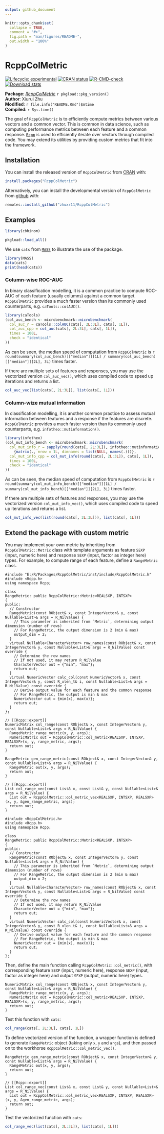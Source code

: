 ```yaml
---
output: github_document
---
```


<!-- README.md is generated from README.Rmd. Please edit that file -->

```r
knitr::opts_chunk$set(
  collapse = TRUE,
  comment = "#>",
  fig.path = "man/figures/README-",
  out.width = "100%"
)
```

# RcppColMetric

<!-- badges: start -->
[![Lifecycle: experimental](https://img.shields.io/badge/lifecycle-experimental-orange.svg)](https://lifecycle.r-lib.org/articles/stages.html#experimental)
[![CRAN status](https://www.r-pkg.org/badges/version/RcppColMetric)](https://CRAN.R-project.org/package=RcppColMetric)
[![R-CMD-check](https://github.com/zhuxr11/RcppColMetric/actions/workflows/R-CMD-check.yaml/badge.svg)](https://github.com/zhuxr11/RcppColMetric/actions/workflows/R-CMD-check.yaml)
[![Download stats](https://cranlogs.r-pkg.org/badges/grand-total/RcppColMetric)](https://CRAN.R-project.org/package=RcppColMetric)
<!-- badges: end -->

**Package**: [*RcppColMetric*](https://github.com/zhuxr11/RcppColMetric) `r pkgload::pkg_version()`<br />
**Author**: Xiurui Zhu<br />
**Modified**: `r file.info("README.Rmd")$mtime`<br />
**Compiled**: `r Sys.time()`

The goal of `RcppColMetric` is to efficiently compute metrics between various vectors and a common vector. This is common in data science, such as computing performance metrics between each feature and a common response. [`Rcpp`](https://CRAN.R-project.org/package=Rcpp) is used to efficiently iterate over vectors through compiled code. You may extend its utilities by providing custom metrics that fit into the framework.

## Installation

You can install the released version of `RcppColMetric` from [CRAN](https://cran.r-project.org/) with:

``` r
install.packages("RcppColMetric")
```

Alternatively, you can install the developmental version of `RcppColMetric` from [github](https://github.com/) with:

``` r
remotes::install_github("zhuxr11/RcppColMetric")
```

## Examples

```r
library(cbbinom)
```

```r
pkgload::load_all()
```

We use `cats` from [`MASS`](https://CRAN.R-project.org/package=MASS) to illustrate the use of the package.

```r
library(MASS)
data(cats)
print(head(cats))
```

### Column-wise ROC-AUC

In binary classification modelling, it is a common practice to compute ROC-AUC of each feature (usually columns) against a common target. `RcppColMetric` provides a much faster version than its commonly used counterparts, e.g. `caTools::colAUC()`.

```r
library(caTools)
(col_auc_bench <- microbenchmark::microbenchmark(
  col_auc_r = caTools::colAUC(cats[, 2L:3L], cats[, 1L]),
  col_auc_cpp = col_auc(cats[, 2L:3L], cats[, 1L]),
  times = 100L,
  check = "identical"
))
```

As can be seen, the median speed of computation from `RcppColMetric` is `r round(summary(col_auc_bench)[["median"]][1L] / summary(col_auc_bench)[["median"]][2L], 3L)` times faster.

If there are multiple sets of features and responses, you may use the vectorized version `col_auc_vec()`, which uses compiled code to speed up iterations and returns a list.

```r
col_auc_vec(list(cats[, 2L:3L]), list(cats[, 1L]))
```

### Column-wize mutual information

In classification modelling, it is another common practice to assess mutual information between features and a response if the features are discrete. `RcppColMetric` provides a much faster version than its commonly used counterparts, e.g. `infotheo::mutinformation()`.

```r
library(infotheo)
(col_mut_info_bench <- microbenchmark::microbenchmark(
  col_mut_info_r = sapply(round(cats[, 2L:3L]), infotheo::mutinformation, cats[, 1L]) %>%
    {matrix(., nrow = 1L, dimnames = list(NULL, names(.)))},
  col_mut_info_cpp = col_mut_info(round(cats[, 2L:3L]), cats[, 1L]),
  times = 100L,
  check = "identical"
))
```

As can be seen, the median speed of computation from `RcppColMetric` is `r round(summary(col_mut_info_bench)[["median"]][1L] / summary(col_mut_info_bench)[["median"]][2L], 3L)` times faster.

If there are multiple sets of features and responses, you may use the vectorized version `col_mut_info_vec()`, which uses compiled code to speed up iterations and returns a list.

```r
col_mut_info_vec(list(round(cats[, 2L:3L])), list(cats[, 1L]))
```

## Extend the package with custom metric

You may implement your own metric by inheriting from `RcppColMetric::Metric` class with template arguments as feature `SEXP` (input, numeric here) and response `SEXP` (input, factor as integer here) types. For example, to compute range of each feature, define a `RangeMetric` class.

```Rcpp
#include "E:/R/Packages/RcppColMetric/inst/include/RcppColMetric.h"
#include <Rcpp.h>
using namespace Rcpp;

class 
RangeMetric: public RcppColMetric::Metric<REALSXP, INTSXP>
{
public:
  // Constructor
  RangeMetric(const RObject& x, const IntegerVector& y, const Nullable<List>& args = R_NilValue) {
    // This parameter is inherited from `Metric`, determining output dimension (number of rows)
    // For RangeMetric, the output dimension is 2 (min & max)
    output_dim = 2;
  }
  virtual Nullable<CharacterVector> row_names(const RObject& x, const IntegerVector& y, const Nullable<List>& args = R_NilValue) const override {
    // Determine the row names
    // If not used, it may return R_NilValue
    CharacterVector out = {"min", "max"};
    return out;
  }
  virtual NumericVector calc_col(const NumericVector& x, const IntegerVector& y, const R_xlen_t& i, const Nullable<List>& args = R_NilValue) const override {
    // Derive output value for each feature and the common response
    // For RangeMetric, the output is min & max
    NumericVector out = {min(x), max(x)};
    return out;
  }
};

// [[Rcpp::export]]
NumericMatrix col_range(const RObject& x, const IntegerVector& y, const Nullable<List>& args = R_NilValue) {
  RangeMetric range_metric(x, y, args);
  NumericMatrix out = RcppColMetric::col_metric<REALSXP, INTSXP, REALSXP>(x, y, range_metric, args);
  return out;
}

RangeMetric gen_range_metric(const RObject& x, const IntegerVector& y, const Nullable<List>& args = R_NilValue) {
  RangeMetric out(x, y, args);
  return out;
}

// [[Rcpp::export]]
List col_range_vec(const List& x, const List& y, const Nullable<List>& args = R_NilValue) {
  List out = RcppColMetric::col_metric_vec<REALSXP, INTSXP, REALSXP>(x, y, &gen_range_metric, args);
  return out;
}
```

```Rcpp
#include <RcppColMetric.h>
#include <Rcpp.h>
using namespace Rcpp;

class 
RangeMetric: public RcppColMetric::Metric<REALSXP, INTSXP>
{
public:
  // Constructor
  RangeMetric(const RObject& x, const IntegerVector& y, const Nullable<List>& args = R_NilValue) {
    // This parameter is inherited from `Metric`, determining output dimension (number of rows)
    // For RangeMetric, the output dimension is 2 (min & max)
    output_dim = 2;
  }
  virtual Nullable<CharacterVector> row_names(const RObject& x, const IntegerVector& y, const Nullable<List>& args = R_NilValue) const override {
    // Determine the row names
    // If not used, it may return R_NilValue
    CharacterVector out = {"min", "max"};
    return out;
  }
  virtual NumericVector calc_col(const NumericVector& x, const IntegerVector& y, const R_xlen_t& i, const Nullable<List>& args = R_NilValue) const override {
    // Derive output value for each feature and the common response
    // For RangeMetric, the output is min & max
    NumericVector out = {min(x), max(x)};
    return out;
  }
};
```

Then, define the main function calling `RcppColMetric::col_metric()`, with corresponding feature `SEXP` (input, numeric here), response `SEXP` (input, factor as integer here) and output `SEXP` (output, numeric here) types.

```Rcpp
NumericMatrix col_range(const RObject& x, const IntegerVector& y, const Nullable<List>& args = R_NilValue) {
  RangeMetric range_metric(x, y, args);
  NumericMatrix out = RcppColMetric::col_metric<REALSXP, INTSXP, REALSXP>(x, y, range_metric, args);
  return out;
}
```

Test this function with `cats`:

```r
col_range(cats[, 2L:3L], cats[, 1L])
```

To define vectorized version of the function, a wrapper function is defined to generate `RangeMetric` object (taking only `x`, `y` and `args`), and then passed on to the workhorse `RcppColMetric::col_metric_vec()`.

```Rcpp
RangeMetric gen_range_metric(const RObject& x, const IntegerVector& y, const Nullable<List>& args = R_NilValue) {
  RangeMetric out(x, y, args);
  return out;
}

// [[Rcpp::export]]
List col_range_vec(const List& x, const List& y, const Nullable<List>& args = R_NilValue) {
  List out = RcppColMetric::col_metric_vec<REALSXP, INTSXP, REALSXP>(x, y, &gen_range_metric, args);
  return out;
}
```

Test the vectorized function with `cats`:

```r
col_range_vec(list(cats[, 2L:3L]), list(cats[, 1L]))
```


